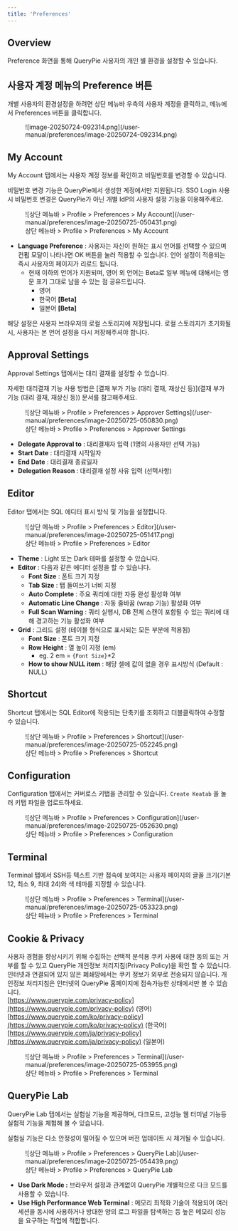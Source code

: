 ```yaml
---
title: 'Preferences'
---
```



## Overview

Preference 화면을 통해 QueryPie 사용자의 개인 별 환경을 설정할 수 있습니다.

## 사용자 계정 메뉴의 Preference 버튼

개별 사용자의 환경설정을 하려면 상단 메뉴바 우측의 사용자 계정을 클릭하고, 메뉴에서 Preferences 버튼을 클릭합니다.

<figure data-layout="center" data-align="center">
![image-20250724-092314.png](/user-manual/preferences/image-20250724-092314.png)
</figure>


## My Account

My Account 탭에서는 사용자 계정 정보를 확인하고 비밀번호를 변경할 수 있습니다.

<Callout type="info">
비밀번호 변경 기능은 QueryPie에서 생성한 계정에서만 지원됩니다. SSO Login 사용 시 비밀번호 변경은 QueryPie가 아닌 개별 IdP의 사용자 설정 기능을 이용해주세요.
</Callout>

<figure data-layout="center" data-align="center">
![상단 메뉴바 &gt; Profile &gt; Preferences &gt; My Account](/user-manual/preferences/image-20250725-050431.png)
<figcaption>
상단 메뉴바 &gt; Profile &gt; Preferences &gt; My Account
</figcaption>
</figure>

*  **Language Preference**  : 사용자는 자신이 원하는 표시 언어를 선택할 수 있으며 컨펌 모달이 나타나면 OK 버튼을 눌러 적용할 수 있습니다. 언어 설정이 적용되는 즉시 사용자의 페이지가 리로드 됩니다. 
    * 현재 이하의 언어가 지원되며, 영어 외 언어는 Beta로 일부 메뉴에 대해서는 영문 표기 그대로 남을 수 있는 점 공유드립니다. 
        * 영어
        * 한국어 **[Beta]** 
        * 일본어 **[Beta]** 

<Callout type="important">
해당 설정은 사용자 브라우저의 로컬 스토리지에 저장됩니다. 로컬 스토리지가 초기화될 시, 사용자는 본 언어 설정을 다시 저장해주셔야 합니다.
</Callout>


## Approval Settings

Approval Settings 탭에서는 대리 결재를 설정할 수 있습니다.

<Callout type="info">
자세한 대리결재 기능 사용 방법은 [결재 부가 기능 (대리 결재, 재상신 등)](결재 부가 기능 (대리 결재, 재상신 등)) 문서를 참고해주세요.
</Callout>

<figure data-layout="center" data-align="center">
![상단 메뉴바 &gt; Profile &gt; Preferences &gt; Approver Settings](/user-manual/preferences/image-20250725-050830.png)
<figcaption>
상단 메뉴바 &gt; Profile &gt; Preferences &gt; Approver Settings
</figcaption>
</figure>

*  **Delegate Approval to**  : 대리결재자 입력 (1명의 사용자만 선택 가능)
*  **Start Date**  : 대리결재 시작일자
*  **End Date**  : 대리결재 종료일자
*  **Delegation Reason**  : 대리결재 설정 사유 입력 (선택사항)


## Editor

Editor 탭에서는 SQL 에디터 표시 방식 및 기능을 설정합니다.

<figure data-layout="center" data-align="center">
![상단 메뉴바 &gt; Profile &gt; Preferences &gt; Editor](/user-manual/preferences/image-20250725-051417.png)
<figcaption>
상단 메뉴바 &gt; Profile &gt; Preferences &gt; Editor
</figcaption>
</figure>

*  **Theme** : Light 또는 Dark 테마를 설정할 수 있습니다. 
*  **Editor**  : 다음과 같은 에디터 설정을 할 수 있습니다. 
    *  **Font Size**  : 폰트 크기 지정
    *  **Tab Size**  : 탭 들여쓰기 너비 지정
    *  **Auto Complete**  : 주요 쿼리에 대한 자동 완성 활성화 여부
    *  **Automatic Line Change**  : 자동 줄바꿈 (wrap 기능) 활성화 여부
    *  **Full Scan Warning**  : 쿼리 실행시, DB 전체 스캔이 포함될 수 있는 쿼리에 대해 경고하는 기능 활성화 여부
*  **Grid** : 그리드 설정 (테이블 형식으로 표시되는 모든 부분에 적용됨)
    *  **Font Size**  : 폰트 크기 지정
    *  **Row Height**  : 열 높이 지정 (em)
        * eg. 2 em = `{Font Size}`*2
    *  **How to show NULL item** : 해당 셀에 값이 없을 경우 표시방식 (Default : NULL)


## Shortcut

Shortcut 탭에서는 SQL Editor에 적용되는 단축키를 조회하고 더블클릭하여 수정할 수 있습니다.

<figure data-layout="center" data-align="center">
![상단 메뉴바 &gt; Profile &gt; Preferences &gt; Shortcut](/user-manual/preferences/image-20250725-052245.png)
<figcaption>
상단 메뉴바 &gt; Profile &gt; Preferences &gt; Shortcut
</figcaption>
</figure>


## Configuration

Configuration 탭에서는 커버로스 키탭을 관리할 수 있습니다. `Create Keatab` 을 눌러 키탭 파일을 업로드하세요.

<figure data-layout="center" data-align="center">
![상단 메뉴바 &gt; Profile &gt; Preferences &gt; Configuration](/user-manual/preferences/image-20250725-052630.png)
<figcaption>
상단 메뉴바 &gt; Profile &gt; Preferences &gt; Configuration
</figcaption>
</figure>


## Terminal

Terminal 탭에서 SSH등 텍스트 기반 접속에 보여지는 사용자 페이지의 글꼴 크기(기본 12, 최소 9, 최대 24)와 색 테마를 지정할 수 있습니다.

<figure data-layout="center" data-align="center">
![상단 메뉴바 &gt; Profile &gt; Preferences &gt; Terminal](/user-manual/preferences/image-20250725-053323.png)
<figcaption>
상단 메뉴바 &gt; Profile &gt; Preferences &gt; Terminal
</figcaption>
</figure>


## Cookie & Privacy

사용자 경험을 향상시키기 위해 수집하는 선택적 분석용 쿠키 사용에 대한 동의 또는 거부를 할 수 있고 QueryPie 개인정보 처리지침(Privacy Policy)을 확인 할 수 있습니다. 인터넷과 연결되어 있지 않은 폐쇄망에서는 쿠키 정보가 외부로 전송되지 않습니다. 개인정보 처리지침은 인터넷의 QueryPie 홈페이지에 접속가능한 상태에서만 볼 수 있습니다.<br/>[https://www.querypie.com/privacy-policy](https://www.querypie.com/privacy-policy) (영어)<br/>[https://www.querypie.com/ko/privacy-policy](https://www.querypie.com/ko/privacy-policy) (한국어)<br/>[https://www.querypie.com/ja/privacy-policy](https://www.querypie.com/ja/privacy-policy) (일본어)

<figure data-layout="center" data-align="center">
![상단 메뉴바 &gt; Profile &gt; Preferences &gt; Terminal](/user-manual/preferences/image-20250725-053955.png)
<figcaption>
상단 메뉴바 &gt; Profile &gt; Preferences &gt; Terminal
</figcaption>
</figure>


## QueryPie Lab

QueryPie Lab 탭에서는 실험실 기능을 제공하며, 다크모드, 고성능 웹 터미널 기능등 실험적 기능을 체험해 볼 수 있습니다.

<Callout type="important">
실험실 기능은 다소 안정성이 떨어질 수 있으며 버전 업데이트 시 제거될 수 있습니다.
</Callout>

<figure data-layout="center" data-align="center">
![상단 메뉴바 &gt; Profile &gt; Preferences &gt; QueryPie Lab](/user-manual/preferences/image-20250725-054439.png)
<figcaption>
상단 메뉴바 &gt; Profile &gt; Preferences &gt; QueryPie Lab
</figcaption>
</figure>

*  **Use Dark Mode :**  브라우저 설정과 관계없이 QueryPie 개별적으로 다크 모드를 사용할 수 있습니다.
*  **Use High Performance Web Terminal** : 메모리 최적화 기술이 적용되어 여러 세션을 동시에 사용하거나 방대한 양의 로그 파일을 탐색하는 등 높은 메모리 성능을 요구하는 작업에 적합합니다.

